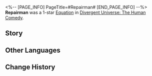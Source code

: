 <%-- [PAGE_INFO]
PageTitle=#Repairman#
[END_PAGE_INFO] --%>
{{Removed|Equation}}
{{Equation Infobox
|period   = The Human Comedy
|rarity   = 1
|path1    = Erudition*3
|path2    = Elation*2
|effect   = Ultimate DMG dealt by characters increases by {{Color|h|60%}}. After triggering a Follow-up ATK, every enemy target hit by the attack will make the next Ultimate ignore {{Color|h|5%}} of the enemy targets' DEF, stacking up to {{Color|h|5}} time(s).
|mentions = 
}}
'''Repairman''' was a 1-star [[Divergent Universe: The Human Comedy/Equations|Equation]] in [[Divergent Universe: The Human Comedy]].

==Story==
{{Description|In the junkyard linked by gravitational slides, scraps purchased at low prices are arranged in rows in silence, waiting for you to summon them onstage. People mock you for creating meaningless crafts, but the children are enjoying the art of inventing.<br /><br />Old household machines are your favorite components, as they can transform into mysterious guards in the garden with just a few touch-ups. As the magnetic field vibrates, the ore debris on the outer edges bob up and down, reflecting the glow of the blue star and transforming into unceasing drizzle. By piecing together a broken solar sail and some gears, they will become a flower that moves along the wind and never wilts.<br /><br />You send the well-crafted toys to the sky, and you hear laughter coming from the stars. Every curious mind can develop a unique universe.}}
<!--
==Gameplay Notes==
* 
-->
==Other Languages==
{{Other Languages
|en   = Repairman
|zhs  = 修补匠
|zht  = 修補匠
|ja   = {{Rubi|修理職人|しゅうりしょくにん}}
|ko   = 수리공
|es   = Artesan{{MC|f=a|m=o}} remend{{MC|f=ona|m=ón}}
|fr   = Réparateur
|ru   = Ремонтник
|th   = ช่างซ่อมบำรุง
|vi   = Thợ Sửa Chữa
|de   = Reparateur
|id   = Repairman
|pt   = Faz Tudo
}}

==Change History==
{{Change History|2.3}}